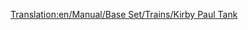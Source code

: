 [[Translation:en/Manual/Base Set/Trains/Kirby Paul Tank]]
{{en/Manual/Base Set/Trains/Trains|Cost=£8,203 ($16.462)
|Speed=64 kph (40 mph)
|Weight=47 t
|Power=300 hp (223 kW)
|Annual=£820 ($1.640)
|Designed=1925
|Lifespan=15
|Capacity=N/A
|Description=The Kirby-Paul Tank is among the engines available when the game starts. It's cheap and has very low speed and power. Upgrade away from these as soon as time and money permit it.
|Real-life=Collett Pannier Tank.
}}